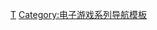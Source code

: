 {{Navbox
| name = 铁拳系列
| title = [[铁拳系列]]
| state = {{{state|autocollapse}}}
| listclass = hlist

| group1 = 主要游戏
| list1 =
* [[铁拳 (游戏)|铁拳]]
* [[铁拳2|2]]
* [[铁拳3|3]]
* [[铁拳4|4]]
* [[铁拳5|5]]
** [[鐵拳5 闇黑復甦|闇黑復甦]]
* [[铁拳6|6]]
* [[铁拳7|7]]

| group2 = 其它游戏
| list2 =
* [[铁拳 Tag Tournament 2]]
* [[戰慄殺機]]
* [[快打旋風 X 鐵拳]]
* [[寶可拳]]

| group3 = [[鐵拳系列角色列表|角色]]
| list3 =
* [[凌晓雨]]
* [[妮娜·威廉斯]]

| group4 = 相关条目
| list4 = 
* [[铁拳 (2009年电影)]]
* [[鐵拳：血之復仇]]
* [[魂之系列]]
* [[原田勝弘]]
* [[任天堂明星大亂鬥系列]]
** [[任天堂明星大亂鬥 特別版|特別版]]

}}<noinclude>
{{collapsible option}}

{{DEFAULTSORT:Tekken}}
[[Category:铁拳系列|Τ]]
[[Category:电子游戏系列导航模板]]
</noinclude>